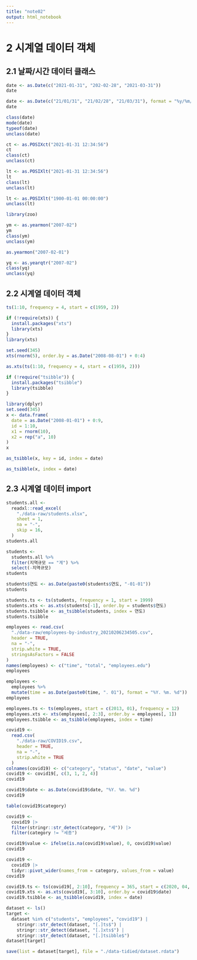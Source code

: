 ```yaml
---
title: "note02"
output: html_notebook
---
```


# 2 시계열 데이터 객체

## 2.1 날짜/시간 데이터 클래스

```r
date <- as.Date(c("2021-01-31", "202-02-28", "2021-03-31"))
date
```

```r
date <- as.Date(c("21/01/31", "21/02/28", "21/03/31"), format = "%y/%m/%d")
date
```

```r
class(date)
mode(date)
typeof(date)
unclass(date)
```

```r
ct <- as.POSIXct("2021-01-31 12:34:56")
ct
class(ct)
unclass(ct)
```

```r
lt <- as.POSIXlt("2021-01-31 12:34:56")
lt
class(lt)
unclass(lt)
```

```r
lt <- as.POSIXlt("1900-01-01 00:00:00")
unclass(lt)
```

```r
library(zoo)
```

```r
ym <- as.yearmon("2007-02")
ym
class(ym)
unclass(ym)
```

```r
as.yearmon("2007-02-01")
```

```r
yq <- as.yearqtr("2007-02")
class(yq)
unclass(yq)
```

## 2.2 시계열 데이터 객체

```r
ts(1:10, frequency = 4, start = c(1959, 2))
```

```r
if (!require(xts)) {
  install.packages("xts")
  library(xts)
}
library(xts)
```

```r
set.seed(345)
xts(rnorm(5), order.by = as.Date("2008-08-01") + 0:4)
```

```r
as.xts(ts(1:10, frequency = 4, start = c(1959, 2)))
```

```r
if (!require("tsibble")) {
  install.packages("tsibble")
  library(tsibble)
}
```

```r
library(dplyr)
set.seed(345)
x <- data.frame(
  date = as.Date("2008-01-01") + 0:9,
  id = 1:10,
  x1 = rnorm(10),
  x2 = rep("a", 10)
)
x
```

```r
as_tsibble(x, key = id, index = date)
```

```r
as_tsibble(x, index = date)
```

## 2.3 시계열 데이터 import

```r
students.all <-
  readxl::read_excel(
    "./data-raw/students.xlsx",
    sheet = 1,
    na = "-",
    skip = 16,
  )
students.all
```

```r
students <-
  students.all %>%
  filter(지역규모 == "계") %>%
  select(-지역규모)
students
```

```r
students$연도 <- as.Date(paste0(students$연도, "-01-01"))
students
```

```r
students.ts <- ts(students, frequency = 1, start = 1999)
students.xts <- as.xts(students[-1], order.by = students$연도)
students.tsibble <- as_tsibble(students, index = 연도)
students.tsibble
```

```r
employees <- read.csv(
  "./data-raw/employees-by-industry_20210206234505.csv",
  header = TRUE,
  na = "-",
  strip.white = TRUE,
  stringsAsFactors = FALSE
)
names(employees) <- c("time", "total", "employees.edu")
employees
```

```r
employees <-
  employees %>%
  mutate(time = as.Date(paste0(time, ". 01"), format = "%Y. %m. %d"))
employees
```

```r
employees.ts <- ts(employees, start = c(2013, 01), frequency = 12)
employees.xts <- xts(employees[, 2:3], order.by = employees[, 1])
employees.tsibble <- as_tsibble(employees, index = time)
```

```r
covid19 <-
  read.csv(
    "./data-raw/COVID19.csv",
    header = TRUE,
    na = "-",
    strip.white = TRUE
  )
colnames(covid19) <- c("category", "status", "date", "value")
covid19 <- covid19[, c(3, 1, 2, 4)]
covid19
```

```r
covid19$date <- as.Date(covid19$date, "%Y. %m. %d")
covid19
```

```r
table(covid19$category)
```

```r
covid19 <-
  covid19 |>
  filter(stringr::str_detect(category, "세")) |>
  filter(category != "세종")
```

```r
covid19$value <- ifelse(is.na(covid19$value), 0, covid19$value)
covid19
```

```r
covid19 <-
  covid19 |>
  tidyr::pivot_wider(names_from = category, values_from = value)
covid19
```

```r
covid19.ts <- ts(covid19[, 2:10], frequency = 365, start = c(2020, 04, 09))
covid19.xts <- as.xts(covid19[, 3:10], order.by = covid19$date)
covid19.tsibble <- as_tsibble(covid19, index = date)
```

```r
dataset <- ls()
target <-
  dataset %in% c("students", "employees", "covid19") |
    stringr::str_detect(dataset, "[.]ts$") |
    stringr::str_detect(dataset, "[.]xts$") |
    stringr::str_detect(dataset, "[.]tsibble$")
dataset[target]
```

```r
save(list = dataset[target], file = "./data-tidied/dataset.rdata")
```
